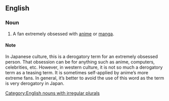 ==English==
===Noun===
{{en-noun|otaku}}

# {{italbrac|used teasingly or sometimes self-applied}} A fan extremely obsessed with [[anime]] or [[manga]].

====Note====
In Japanese culture, this is a derogatory term for an extremely obsessed person. That obsession can be for anything such as anime, computers, celebrities, etc. However, in western culture, it is not so much a derogatory term as a teasing term. It is sometimes self-applied by anime’s more extreme fans. In general, it’s better to avoid the use of this word as the term is very derogatory in Japan.

[[Category:English nouns with irregular plurals]]